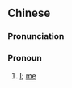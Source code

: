 {{also|吾当}}
==Chinese==
{{zh-forms|s=吾当}}

===Pronunciation===
{{zh-pron
|m=wúdāng
|cat=pron
}}

===Pronoun===
{{zh-pronoun}}

# {{lb|zh|archaic}} [[I]]; [[me]]
